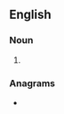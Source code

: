 {{also|ex-pats}}
==English==

===Noun===
{{head|en|noun form}}

# {{plural of|en|expat}}

===Anagrams===
* {{anagrams|en|a=aepstx|sexpat}}